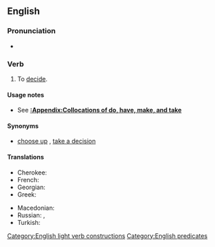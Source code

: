 ==English==

===Pronunciation===
* {{audio|en|En-au-make a decision.ogg|Audio (AU)}}

===Verb===
{{en-verb|make<,,made> a decision}}

# {{lb|en|intransitive}} To [[decide]].
#: {{ux|en|You need to '''make a decision''' whether or not to go.}}

====Usage notes====
* See '''[[:Appendix:Collocations of do, have, make, and take]]'''

====Synonyms====
* {{sense|decide}} [[choose up]] {{q|informal}}, [[take a decision]] {{q|much less common, especially in US}}

====Translations====
{{trans-top|to decide}}
* Cherokee: {{t|chr|ᏕᎫᎪᏗᎭ}}
* French: {{t|fr|[[prendre]] [[une]] [[décision]]}}
* Georgian: {{t|ka|გადაწყვეტილების მიღება}}
* Greek: {{t|el|[[παίρνω]] [[απόφαση]]}}
{{trans-mid}}
* Macedonian: {{t|mk|носам одлука}}
* Russian: {{t|ru|[[приня́ть]] [[реше́ние]]}}, {{t+|ru|реши́ть}}
* Turkish: {{t+|tr|karar vermek}}
{{trans-bottom}}

[[Category:English light verb constructions]]
[[Category:English predicates]]